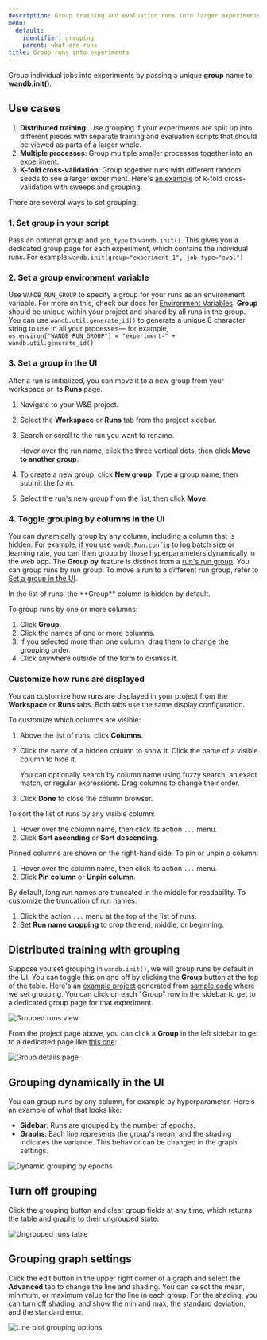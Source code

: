 ```yaml
---
description: Group training and evaluation runs into larger experiments
menu:
  default:
    identifier: grouping
    parent: what-are-runs
title: Group runs into experiments
---
```


Group individual jobs into experiments by passing a unique **group** name to **wandb.init()**.

## Use cases

1. **Distributed training:** Use grouping if your experiments are split up into different pieces with separate training and evaluation scripts that should be viewed as parts of a larger whole.
2. **Multiple processes**: Group multiple smaller processes together into an experiment.
3. **K-fold cross-validation**: Group together runs with different random seeds to see a larger experiment. Here's [an example](https://github.com/wandb/examples/tree/master/examples/wandb-sweeps/sweeps-cross-validation) of k-fold cross-validation with sweeps and grouping.

There are several ways to set grouping:

### 1. Set group in your script

Pass an optional group and `job_type` to `wandb.init()`. This gives you a dedicated group page for each experiment, which contains the individual runs. For example:`wandb.init(group="experiment_1", job_type="eval")`

### 2. Set a group environment variable

Use `WANDB_RUN_GROUP` to specify a group for your runs as an environment variable. For more on this, check our docs for [Environment Variables](/guides/track/environment-variables/). **Group** should be unique within your project and shared by all runs in the group. You can use `wandb.util.generate_id()` to generate a unique 8 character string to use in all your processes— for example, `os.environ["WANDB_RUN_GROUP"] = "experiment-" + wandb.util.generate_id()`

### 3. Set a group in the UI


After a run is initialized, you can move it to a new group from your workspace or its **Runs** page.

1. Navigate to your W&B project.
1. Select the **Workspace** or **Runs** tab from the project sidebar.
1. Search or scroll to the run you want to rename.

    Hover over the run name, click the three vertical dots, then click **Move to another group**.
1. To create a new group, click **New group**. Type a group name, then submit the form.
1. Select the run's new group from the list, then click **Move**.

### 4. Toggle grouping by columns in the UI

You can dynamically group by any column, including a column that is hidden. For example, if you use `wandb.Run.config` to log batch size or learning rate, you can then group by those hyperparameters dynamically in the web app. The **Group by** feature is distinct from a [run's run group](/guides/runs/grouping/). You can group runs by run group. To move a run to a different run group, refer to [Set a group in the UI](#set-a-group-in-the-ui).

<Note>
In the list of runs, the **Group** column is hidden by default.
</Note>

To group runs by one or more columns:

1. Click **Group**.
1. Click the names of one or more columns.
1. If you selected more than one column, drag them to change the grouping order.
1. Click anywhere outside of the form to dismiss it.

### Customize how runs are displayed
You can customize how runs are displayed in your project from the **Workspace** or **Runs** tabs. Both tabs use the same display configuration.

To customize which columns are visible:
1. Above the list of runs, click **Columns**.
1. Click the name of a hidden column to show it. Click the name of a visible column to hide it.
  
    You can optionally search by column name using fuzzy search, an exact match, or regular expressions. Drag columns to change their order.
1. Click **Done** to close the column browser.

To sort the list of runs by any visible column:

1. Hover over the column name, then click its action `...` menu.
1. Click **Sort ascending** or **Sort descending**.

Pinned columns are shown on the right-hand side. To pin or unpin a column:
1. Hover over the column name, then click its action `...` menu.
1. Click **Pin column** or **Unpin column**.

By default, long run names are truncated in the middle for readability. To customize the truncation of run names:

1. Click the action `...` menu at the top of the list of runs.
1. Set **Run name cropping** to crop the end, middle, or beginning.

## Distributed training with grouping

Suppose you set grouping in `wandb.init()`, we will group runs by default in the UI. You can toggle this on and off by clicking the **Group** button at the top of the table. Here's an [example project](https://wandb.ai/carey/group-demo?workspace=user-carey) generated from [sample code](https://wandb.me/grouping) where we set grouping. You can click on each "Group" row in the sidebar to get to a dedicated group page for that experiment.

<Frame>
    <img src="/images/track/distributed_training_wgrouping_1.png" alt="Grouped runs view"  />
</Frame>

From the project page above, you can click a **Group** in the left sidebar to get to a dedicated page like [this one](https://wandb.ai/carey/group-demo/groups/exp_5?workspace=user-carey):

<Frame>
    <img src="/images/track/distributed_training_wgrouping_2.png" alt="Group details page"  />
</Frame>

## Grouping dynamically in the UI

You can group runs by any column, for example by hyperparameter. Here's an example of what that looks like:

* **Sidebar**: Runs are grouped by the number of epochs.
* **Graphs**: Each line represents the group's mean, and the shading indicates the variance. This behavior can be changed in the graph settings.

<Frame>
    <img src="/images/track/demo_grouping.png" alt="Dynamic grouping by epochs"  />
</Frame>

## Turn off grouping

Click the grouping button and clear group fields at any time, which returns the table and graphs to their ungrouped state.

<Frame>
    <img src="/images/track/demo_no_grouping.png" alt="Ungrouped runs table"  />
</Frame>

## Grouping graph settings

Click the edit button in the upper right corner of a graph and select the **Advanced** tab to change the line and shading. You can select the mean, minimum, or maximum value for the line in each group. For the shading, you can turn off shading, and show the min and max, the standard deviation, and the standard error.

<Frame>
    <img src="/images/track/demo_grouping_options_for_line_plots.gif" alt="Line plot grouping options"  />
</Frame>